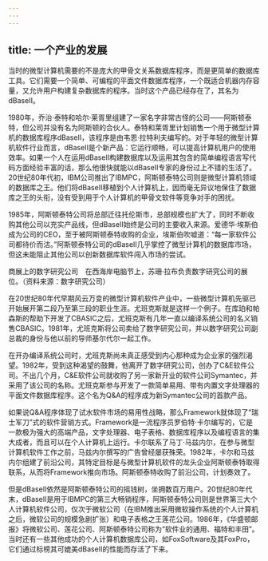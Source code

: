 ```yaml
---
---
---
```

title: 一个产业的发展
---




当时的微型计算机需要的不是庞大的甲骨文关系数据库程序，而是更简单的数据库工具。它们需要一个简单、可编程的平面文件数据库程序，一个既适合机器内存容量，又允许用户构建复杂数据库的程序。当时这个产品已经存在了，其名为dBaseII。

1980年，乔治·泰特和哈尔·莱胥里组建了一家名字非常古怪的公司——阿斯顿泰特，但公司并没有名为阿斯顿的合伙人。泰特和莱胥里计划销售一个用于微型计算机的数据库程序dBaseII，该程序是由韦恩·拉特利夫编写的。对于年轻的微型计算机软件行业而言，dBaseII是个新产品：它运行顺畅，可以提高计算机用户的使用效率。如果一个人在运用dBaseII构建数据库以及运用其包含的简单编程语言写代码方面经验丰富的话，那么他很快就能以dBaseII专家的身份过上不错的生活了。20世纪80年代初，IBM公司推出了IBMPC，阿斯顿泰特公司则是微型计算机领域的数据库之王。他们将dBaseII移植到个人计算机上，因而毫无异议地保住了数据库之王的头衔，没有受到用于个人计算机的甲骨文软件等竞争对手的困扰。

1985年，阿斯顿泰特公司将总部迁往托伦斯市，总部规模也扩大了，同时不断收购其他公司以充实产品线，但dBaseII始终是公司的主要收入来源。爱德华·埃斯伯成为公司的CEO，至于被阿斯顿泰特收购的企业，埃斯伯吹嘘道：“每一家软件公司都待价而沽。”阿斯顿泰特公司的dBaseII几乎掌控了微型计算机的数据库市场，但这未能阻止其他公司以创新数据库软件闯入市场的尝试。



商展上的数字研究公司　在西海岸电脑节上，苏珊·拉布负责数字研究公司的展位。（资料来源：数字研究公司）

在20世纪80年代早期风云万变的微型计算机软件产业中，一些微型计算机先驱已开始展开第二段乃至第三段的职业生涯。尤班克斯就是这样一个例子。在库珀和帕森斯的帮助下开发了CBASIC之后，尤班克斯有几年一直以编译系统公司的名义销售CBASIC。1981年，尤班克斯将公司卖给了数字研究公司，并以数字研究公司副总裁的身份与他以前的导师基尔代尔一起工作。

在开办编译系统公司时，尤班克斯尚未真正感受到内心那种成为企业家的强烈渴望。1982年，受到这种渴望的鼓舞，他离开了数字研究公司，创办了C&E软件公司。不出几个月，C&E软件公司就收购了另一家新开业的软件公司Symantec，并采用了该公司的名称。尤班克斯参与开发了一款简单易用、带有内置文字处理器的平面文件数据库程序。这个名为Q&A的程序成为新Symantec公司的首款产品。

如果说Q&A程序体现了试水软件市场的易用性战略，那么Framework就体现了“瑞士军刀”式的软件营销方式。Framework是一流程序员罗伯特·卡尔编写的，它是一款极为强大的高端产品，文字处理器、电子表格、数据库程序以及编程语言的集大成者，而且可以在个人计算机上运行。卡尔联系了马丁·马兹内尔，在参与微型计算机软件工作之前，马兹内尔撰写的广告曾经屡获殊荣。1982年，卡尔和马兹内尔组建了前沿公司，其特定目标是与微型计算机软件的龙头企业阿斯顿泰特取得联系，从而将Framework推向市场。阿斯顿泰特收购了前沿公司，计划奏效了。

但是dBaseII依然是阿斯顿泰特公司的摇钱树，坐拥数百万用户。20世纪80年代末，dBaseII是用于IBMPC的第三大畅销程序，阿斯顿泰特公司则是世界第三大个人计算机软件公司，仅次于微软公司（在IBM推出采用微软操作系统的个人计算机之后，微软公司的规模急剧扩张）和电子表格之王莲花公司。1986年，《华盛顿邮报》将微软公司、莲花公司、阿斯顿泰特公司称为“软件业的通用、福特和丰田”。当时还有一些其他成功的个人计算机数据库公司，如FoxSoftware及其FoxPro，它们通过标榜其可媲美dBaseII的性能而存活了下来。